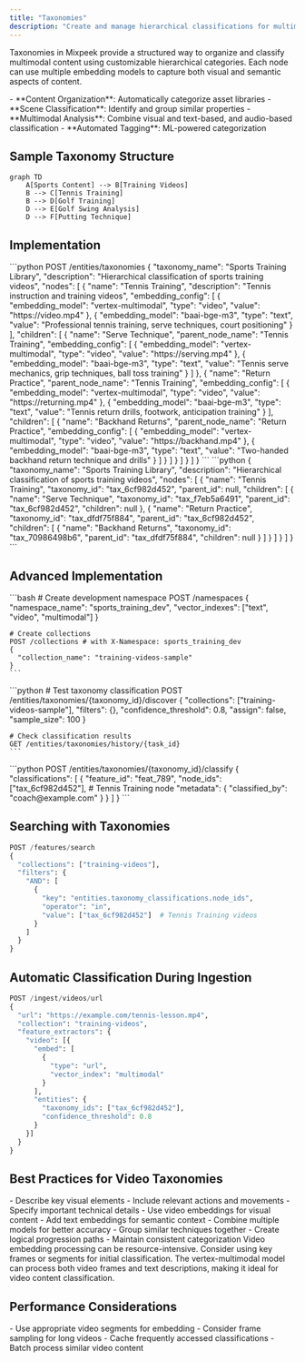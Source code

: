 ```yaml
---
title: "Taxonomies"
description: "Create and manage hierarchical classifications for multimodal content organization"
---
```


Taxonomies in Mixpeek provide a structured way to organize and classify multimodal content using customizable hierarchical categories. Each node can use multiple embedding models to capture both visual and semantic aspects of content.

<Accordion title="Why Use Taxonomies?">
  - **Content Organization**: Automatically categorize asset libraries
  - **Scene Classification**: Identify and group similar properties
  - **Multimodal Analysis**: Combine visual and text-based, and audio-based classification
  - **Automated Tagging**: ML-powered categorization
</Accordion>

## Sample Taxonomy Structure

```mermaid
graph TD
    A[Sports Content] --> B[Training Videos]
    B --> C[Tennis Training]
    B --> D[Golf Training]
    D --> E[Golf Swing Analysis]
    D --> F[Putting Technique]
```

## Implementation

<Tabs>
  <Tab title="Create Taxonomy">
    ```python
    POST /entities/taxonomies
    {
      "taxonomy_name": "Sports Training Library",
      "description": "Hierarchical classification of sports training videos",
      "nodes": [
        {
          "name": "Tennis Training",
          "description": "Tennis instruction and training videos",
          "embedding_config": [
            {
              "embedding_model": "vertex-multimodal",
              "type": "video",
              "value": "https://video.mp4"
            },
            {
              "embedding_model": "baai-bge-m3",
              "type": "text",
              "value": "Professional tennis training, serve techniques, court positioning"
            }
          ],
          "children": [
            {
              "name": "Serve Technique",
              "parent_node_name": "Tennis Training",
              "embedding_config": [
                {
                  "embedding_model": "vertex-multimodal",
                  "type": "video",
                  "value": "https://serving.mp4"
                },
                {
                  "embedding_model": "baai-bge-m3",
                  "type": "text",
                  "value": "Tennis serve mechanics, grip techniques, ball toss training"
                }
              ]
            },
            {
              "name": "Return Practice",
              "parent_node_name": "Tennis Training",
              "embedding_config": [
                {
                  "embedding_model": "vertex-multimodal",
                  "type": "video",
                  "value": "https://returning.mp4"
                },
                {
                  "embedding_model": "baai-bge-m3",
                  "type": "text",
                  "value": "Tennis return drills, footwork, anticipation training"
                }
              ],
              "children": [
                {
                  "name": "Backhand Returns",
                  "parent_node_name": "Return Practice",
                  "embedding_config": [
                    {
                      "embedding_model": "vertex-multimodal",
                      "type": "video",
                      "value": "https://backhand.mp4"
                    },
                    {
                      "embedding_model": "baai-bge-m3",
                      "type": "text",
                      "value": "Two-handed backhand return technique and drills"
                    }
                  ]
                }
              ]
            }
          ]
        }
      ]
    }
    ```
  </Tab>
  
  <Tab title="Response">
    ```python
    {
      "taxonomy_name": "Sports Training Library",
      "description": "Hierarchical classification of sports training videos",
      "nodes": [
        {
          "name": "Tennis Training",
          "taxonomy_id": "tax_6cf982d452",
          "parent_id": null,
          "children": [
            {
              "name": "Serve Technique",
              "taxonomy_id": "tax_f7eb5a6491",
              "parent_id": "tax_6cf982d452",
              "children": null
            },
            {
              "name": "Return Practice",
              "taxonomy_id": "tax_dfdf75f884",
              "parent_id": "tax_6cf982d452",
              "children": [
                {
                  "name": "Backhand Returns",
                  "taxonomy_id": "tax_70986498b6",
                  "parent_id": "tax_dfdf75f884",
                  "children": null
                }
              ]
            }
          ]
        }
      ]
    }
    ```
  </Tab>
</Tabs>

## Advanced Implementation

<Tabs>
  <Tab title="Development Setup">
    ```bash
    # Create development namespace
    POST /namespaces
    {
      "namespace_name": "sports_training_dev",
      "vector_indexes": ["text", "video", "multimodal"]
    }

    # Create collections
    POST /collections # with X-Namespace: sports_training_dev
    {
      "collection_name": "training-videos-sample"
    }
    ```
  </Tab>

  <Tab title="Testing Classifications">
    ```python
    # Test taxonomy classification
    POST /entities/taxonomies/{taxonomy_id}/discover
    {
      "collections": ["training-videos-sample"],
      "filters": {},
      "confidence_threshold": 0.8,
      "assign": false,
      "sample_size": 100
    }

    # Check classification results
    GET /entities/taxonomies/history/{task_id}
    ```
  </Tab>

  <Tab title="Manual Classification">
    ```python
    POST /entities/taxonomies/{taxonomy_id}/classify
    {
      "classifications": [
        {
          "feature_id": "feat_789",
          "node_ids": ["tax_6cf982d452"],  # Tennis Training node
          "metadata": {
            "classified_by": "coach@example.com"
          }
        }
      ]
    }
    ```
  </Tab>
</Tabs>

## Searching with Taxonomies

```python
POST /features/search
{
  "collections": ["training-videos"],
  "filters": {
    "AND": [
      {
        "key": "entities.taxonomy_classifications.node_ids",
        "operator": "in",
        "value": ["tax_6cf982d452"]  # Tennis Training videos
      }
    ]
  }
}
```

## Automatic Classification During Ingestion

```python
POST /ingest/videos/url
{
  "url": "https://example.com/tennis-lesson.mp4",
  "collection": "training-videos",
  "feature_extractors": {
    "video": [{
      "embed": [
        {
          "type": "url",
          "vector_index": "multimodal"
        }
      ],
      "entities": {
        "taxonomy_ids": ["tax_6cf982d452"],
        "confidence_threshold": 0.8
      }
    }]
  }
}
```


## Best Practices for Video Taxonomies

<Steps>
  <Step title="Video Description">
    - Describe key visual elements
    - Include relevant actions and movements
    - Specify important technical details
  </Step>

  <Step title="Multimodal Configuration">
    - Use video embeddings for visual content
    - Add text embeddings for semantic context
    - Combine multiple models for better accuracy
  </Step>

  <Step title="Hierarchy Design">
    - Group similar techniques together
    - Create logical progression paths
    - Maintain consistent categorization
  </Step>
</Steps>

<Warning>
  Video embedding processing can be resource-intensive. Consider using key frames or segments for initial classification.
</Warning>

<Note>
  The vertex-multimodal model can process both video frames and text descriptions, making it ideal for video content classification.
</Note>

## Performance Considerations

<Accordion title="Video Processing Tips">
  - Use appropriate video segments for embedding
  - Consider frame sampling for long videos
  - Cache frequently accessed classifications
  - Batch process similar video content
</Accordion>